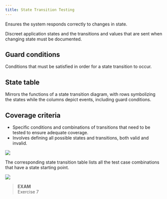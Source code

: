 ```yaml
---
title: State Transition Testing
---
```


Ensures the system responds correctly to changes in state.

Discreet application states and the transitions and values that are sent when changing state must be documented.

## Guard conditions

Conditions that must be satisfied in order for a state transition to occur.

## State table

Mirrors the functions of a state transition diagram, with rows symbolizing the states while the columns depict events, including guard conditions.

## Coverage criteria

- Specific conditions and combinations of transitions that need to be tested to ensure adequate coverage.
- Involves defining all possible states and transitions, both valid and invalid.

![](/src/assets/images/state-diagram-example.png)

The corresponding state transition table lists all the test case combinations that have a state starting point.

![](/src/assets/images/state-transition-table.png)

> **EXAM**  
> Exercise 7
